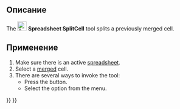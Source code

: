 <languages/>

{{Docnav/ru
|[[Spreadsheet_MergeCells/ru|Объединить ячейки]]
|[[Spreadsheet_AlignLeft/ru|Выровнять по левому краю]]
|[[Spreadsheet_Workbench/ru|Электронные таблицы]]
|IconL=Spreadsheet_MergeCells.svg
|IconR=Spreadsheet_AlignLeft.svg
|IconC=Workbench_Spreadsheet.svg
}}

<div class="mw-translate-fuzzy">
{{GuiCommand/ru
|Name=Spreadsheet SplitCell
|Name/ru=Разделить ячейку
|MenuLocation=Spreadsheet → Разделить ячейку
|Workbenches=[[Spreadsheet_Workbench/ru|Spreadsheet]]
|Version=0.17
}}
</div>

<span id="Description"></span>
==Описание==

The [[File:Spreadsheet_SplitCell.svg|24px]] '''Spreadsheet SplitCell''' tool splits a previously merged cell.

<span id="Usage"></span>
==Применение==

# Make sure there is an active [[Spreadsheet_CreateSheet|spreadsheet]].
# Select a [[Spreadsheet_MergeCells|merged]] cell.
# There are several ways to invoke the tool:
#* Press the {{Button|[[File:Spreadsheet_SplitCell.svg|16px]] [[Spreadsheet_SplitCell|Split cell]]}} button.
#* Select the {{MenuCommand|Spreadsheet → [[File:Spreadsheet_SplitCell.svg|16px]] Split cell}} option from the menu.


{{Docnav/ru
|[[Spreadsheet_MergeCells/ru|Объединить ячейки]]
|[[Spreadsheet_AlignLeft/ru|Выровнять по левому краю]]
|[[Spreadsheet_Workbench/ru|Электронные таблицы]]
|IconL=Spreadsheet_MergeCells.svg
|IconR=Spreadsheet_AlignLeft.svg
|IconC=Workbench_Spreadsheet.svg
}}

{{Spreadsheet_Tools_navi{{#translation:}}}}
{{Userdocnavi{{#translation:}}}}